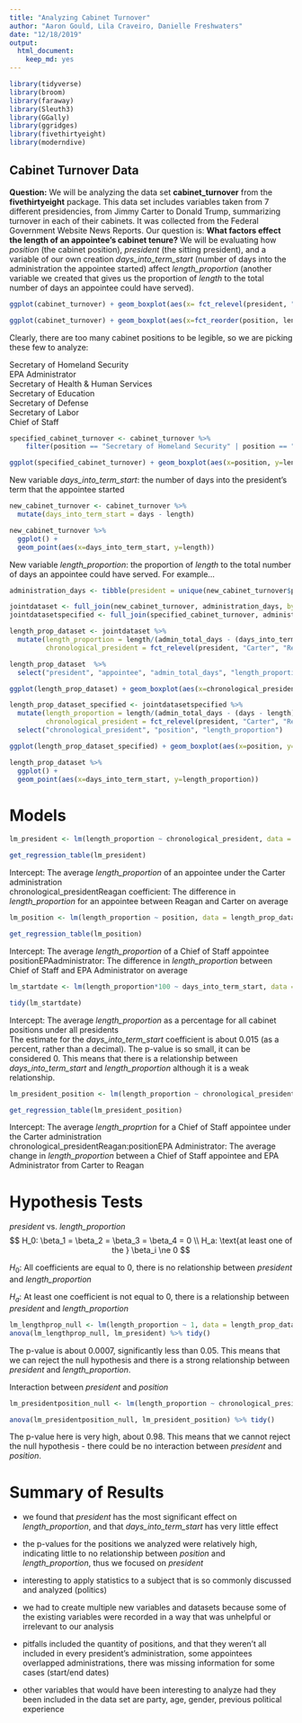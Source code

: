 ```yaml
---
title: "Analyzing Cabinet Turnover"
author: "Aaron Gould, Lila Craveiro, Danielle Freshwaters"
date: "12/18/2019"
output:
  html_document:
    keep_md: yes
---
```


```r
library(tidyverse)
library(broom)
library(faraway) 
library(Sleuth3) 
library(GGally)
library(ggridges)
library(fivethirtyeight)
library(moderndive)
```


## Cabinet Turnover Data

**Question:** We will be analyzing the data set **cabinet_turnover** from the **fivethirtyeight** package.  This data set includes variables taken from 7 different presidencies, from Jimmy Carter to Donald Trump, summarizing turnover in each of their cabinets.  It was collected from the Federal Government Website News Reports.  Our question is: **What factors effect the length of an appointee's cabinet tenure?**  We will be evaluating how *position* (the cabinet position), *president* (the sitting president), and a variable of our own creation *days_into_term_start* (number of days into the administration the appointee started) affect *length_proportion* (another variable we created that gives us the proportion of *length* to the total number of days an appointee could have served).  


```r
ggplot(cabinet_turnover) + geom_boxplot(aes(x= fct_relevel(president, "Carter", "Reagan", "Bush 41", "Clinton", "Bush 43", "Obama", "Trump"), y= length)) + xlab("president")
```


```r
ggplot(cabinet_turnover) + geom_boxplot(aes(x=fct_reorder(position, length, median), y= length)) + coord_flip()
```

Clearly, there are too many cabinet positions to be legible, so we are picking these few to analyze:  

Secretary of Homeland Security  
EPA Administrator  
Secretary of Health & Human Services  
Secretary of Education  
Secretary of Defense  
Secretary of Labor  
Chief of Staff  

```r
specified_cabinet_turnover <- cabinet_turnover %>% 
    filter(position == "Secretary of Homeland Security" | position == "EPA Administrator" | position == "Secretary of Health & Human Services" | position == "Secretary of Education" | position == "Secretary of Defense" | position == "Secretary of Labor" | position == "Chief of Staff")
```

```r
ggplot(specified_cabinet_turnover) + geom_boxplot(aes(x=position, y=length)) + coord_flip()
```

New variable *days_into_term_start*: the number of days into the president's term that the appointee started  

```r
new_cabinet_turnover <- cabinet_turnover %>% 
  mutate(days_into_term_start = days - length)
```


```r
new_cabinet_turnover %>% 
  ggplot() +
  geom_point(aes(x=days_into_term_start, y=length))
```

New variable *length_proportion*: the proportion of *length* to the total number of days an appointee could have served. For example...

```r
administration_days <- tibble(president = unique(new_cabinet_turnover$president), admin_total_days = c(1460, 2920, 1460, 2920, 2920, 2920, 730))

jointdataset <- full_join(new_cabinet_turnover, administration_days, by = "president")
jointdatasetspecified <- full_join(specified_cabinet_turnover, administration_days, by = "president")
```


```r
length_prop_dataset <- jointdataset %>% 
  mutate(length_proportion = length/(admin_total_days - (days_into_term_start)), 
         chronological_president = fct_relevel(president, "Carter", "Reagan", "Bush 41", "Clinton", "Bush 43", "Obama", "Trump"))

length_prop_dataset  %>% 
  select("president", "appointee", "admin_total_days", "length_proportion")
```

```r
ggplot(length_prop_dataset) + geom_boxplot(aes(x=chronological_president, y= length_proportion)) + xlab("president")
```

```r
length_prop_dataset_specified <- jointdatasetspecified %>% 
  mutate(length_proportion = length/(admin_total_days - (days - length)),
         chronological_president = fct_relevel(president, "Carter", "Reagan", "Bush 41", "Clinton", "Bush 43", "Obama", "Trump")) %>% 
  select("chronological_president", "position", "length_proportion")
```

```r
ggplot(length_prop_dataset_specified) + geom_boxplot(aes(x=position, y=length_proportion)) + coord_flip()
```

```r
length_prop_dataset %>% 
  ggplot() +
  geom_point(aes(x=days_into_term_start, y=length_proportion))
```


# Models

```r
lm_president <- lm(length_proportion ~ chronological_president, data = length_prop_dataset)

get_regression_table(lm_president)
```

Intercept: The average *length_proportion* of an appointee under the Carter administration  
chronological_presidentReagan coefficient: The difference in *length_proportion* for an appointee between Reagan and Carter on average  

```r
lm_position <- lm(length_proportion ~ position, data = length_prop_dataset_specified)

get_regression_table(lm_position)
```

Intercept: The average *length_proportion* of a Chief of Staff appointee  
positionEPAadministrator: The difference in *length_proportion* between Chief of Staff and EPA Administrator on average  

```r
lm_startdate <- lm(length_proportion*100 ~ days_into_term_start, data = length_prop_dataset)

tidy(lm_startdate)
```

Intercept:  The average *length_proportion* as a percentage for all cabinet positions under all presidents   
The estimate for the *days_into_term_start* coefficient is about 0.015 (as a percent, rather than a decimal).  The p-value is so small, it can be considered 0.  This means that there is a relationship between *days_into_term_start* and *length_proportion* although it is a weak relationship.  

```r
lm_president_position <- lm(length_proportion ~ chronological_president*position, data = length_prop_dataset_specified)

get_regression_table(lm_president_position)
```

Intercept: The average *length_proprtion* for a Chief of Staff appointee under the Carter administration  
chronological_presidentReagan:positionEPA Administrator: The average change in *length_proportion* between a Chief of Staff appointee and EPA Administrator from Carter to Reagan  

# Hypothesis Tests

*president* vs. *length_proportion*  
$$
H_0: \beta_1 = \beta_2 = \beta_3 = \beta_4 = 0 \\
H_a: \text{at least one of the } \beta_i \ne 0
$$

$H_0$: All coefficients are equal to 0, there is no relationship between *president* and *length_proportion*  

$H_a$: At least one coefficient is not equal to 0, there is a relationship between *president* and *length_proportion*  


```r
lm_lengthprop_null <- lm(length_proportion ~ 1, data = length_prop_dataset)
anova(lm_lengthprop_null, lm_president) %>% tidy()
```

The p-value is about 0.0007, significantly less than 0.05.  This means that we can reject the null hypothesis and there is a strong relationship between *president* and *length_proportion*.  

Interaction between *president* and *position*  
```r
lm_presidentposition_null <- lm(length_proportion ~ chronological_president + position, data = length_prop_dataset_specified)

anova(lm_presidentposition_null, lm_president_position) %>% tidy()
```

The p-value here is very high, about 0.98.  This means that we cannot reject the null hypothesis - there could be no interaction between *president* and *position*.  

# Summary of Results  

- we found that *president* has the most significant effect on *length_proportion*, and that *days_into_term_start* has very little effect  

- the p-values for the positions we analyzed were relatively high, indicating little to no relationship between *position* and *length_proportion*, thus we focused on *president*  

- interesting to apply statistics to a subject that is so commonly discussed and analyzed (politics)  

- we had to create multiple new variables and datasets because some of the existing variables were recorded in a way that was unhelpful or irrelevant to our analysis  

- pitfalls included the quantity of positions, and that they weren't all included in every president's administration, some appointees overlapped administrations, there was missing information for some cases (start/end dates)  

- other variables that would have been interesting to analyze had they been included in the data set are party, age, gender, previous political experience  






